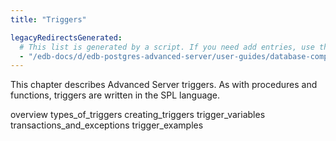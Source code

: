 ```yaml
---
title: "Triggers"

legacyRedirectsGenerated:
  # This list is generated by a script. If you need add entries, use the `legacyRedirects` key.
  - "/edb-docs/d/edb-postgres-advanced-server/user-guides/database-compatibility-stored-procedural-language-guide/13/triggers.html"
---
```


<div id="triggers" class="registered_link"></div>

This chapter describes Advanced Server triggers. As with procedures and functions, triggers are written in the SPL language.

<div class="toctree" maxdepth="3">

overview types_of_triggers creating_triggers trigger_variables transactions_and_exceptions trigger_examples

</div>
